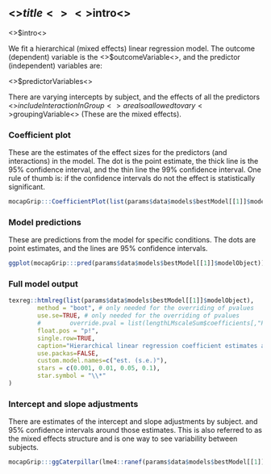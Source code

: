 ## <>$title<> <>$intro<>

<>$intro<>

We fit a hierarchical (mixed effects) linear regression model. The outcome (dependent) variable is the <>$outcomeVariable<>, and the predictor (independent) variables are:

<>$predictorVariables<>

There are varying intercepts by subject, and the effects of all the predictors <>$includeInteractionInGroup<> are also allowed to vary <>$groupingVariable<> (These are the mixed effects).

### Coefficient plot

These are the estimates of the effect sizes for the predictors (and interactions) in the model. The dot is the point estimate, the thick line is the 95% confidence interval, and the thin line the 99% confidence interval. One rule of thumb is: if the confidence intervals do not the effect is statistically significant.

```r
mocapGrip:::CoefficientPlot(list(params$data$models$bestModel[[1]]$modelObject))
```

### Model predictions

These are predictions from the model for specific conditions. The dots are point estimates, and the lines are 95% confidence intervals.

```r
ggplot(mocapGrip:::pred(params$data$models$bestModel[[1]]$modelObject)) + aes(x=stickcmScaled+8, y=maxGrip, ymin=plo, ymax=phi, group=fins, color=fins) + geom_pointrange(position = position_dodge(width=0.5)) + labs(title = "Model predictions for maximum grip")
```

### Full model output

```r
texreg::htmlreg(list(params$data$models$bestModel[[1]]$modelObject),
        method = "boot", # only needed for the overriding of pvalues
        use.se=TRUE, # only needed for the overriding of pvalues
        #        override.pval = list(lengthLMscaleSum$coefficients[,"Pr(>|t|)"]),
        float.pos = "p!",
        single.row=TRUE,
        caption="Hierarchical linear regression coefficient estimates and standard errors.",
        use.packas=FALSE,
        custom.model.names=c("est. (s.e.)"),
        stars = c(0.001, 0.01, 0.05, 0.1),
        star.symbol = "\\*"
)
```

### Intercept and slope adjustments

There are estimates of the intercept and slope adjustments by subject. and 95% confidence intervals around those estimates. This is also referred to as the mixed effects structure and is one way to see variability between subjects.

```r
mocapGrip:::ggCaterpillar(lme4::ranef(params$data$models$bestModel[[1]]$modelObject, condVar = TRUE))
```

